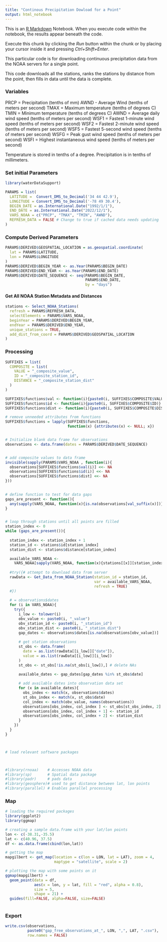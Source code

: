 ```yaml
---
title: "Continous Precipitation Dowload for a Point"
output: html_notebook
---
```


This is an [R Markdown](http://rmarkdown.rstudio.com) Notebook. When you execute 
code within the notebook, the results appear beneath the code. 

Execute this chunk by clicking the *Run* button within the chunk or by placing 
your cursor inside it and pressing *Ctrl+Shift+Enter*. 

This particular code is for downloading continuous precipitation data from the
NOAA servers for a single point.  

This code downloads all the stations, ranks the stations by distance from the 
point, then fills in data until the data is complete.

### Variables

PRCP = Precipitation (tenths of mm)
AWND - Average Wind (tenths of meters per second)
TMAX = Maximum temperature (tenths of degrees C)
TMIN = Minimum temperature (tenths of degrees C)
AWND = Average daily wind speed (tenths of meters per second)
WSF1 = Fastest 1-minute wind speed (tenths of meters per second)
WSF2 = Fastest 2-minute wind speed (tenths of meters per second)
WSF5 = Fastest 5-second wind speed (tenths of meters per second)
WSFG = Peak gust wind speed (tenths of meters per second)
WSFI = Highest instantaneous wind speed (tenths of meters per second)

Temperature is stored in tenths of a degree.
Precipitation is in tenths of millimeters. 


### Set initial Parameters

```r

library(waterDataSupport)

PARAMS = list(
  LATITUDE =  Convert_DMS_to_Decimal('34 44 42.9'),
  LONGITUDE = Convert_DMS_to_Decimal('-78 49 30.4'),
  BEGIN_DATE = as.International.Date("1992/1/1"),
  END_DATE = as.International.Date("2022/12/1"),
  VARS_NOAA = c("PRCP", "TMAX", "TMIN", "AWND"),
  REFRESH_DATA = FALSE # Change to true if cached data needs updating
)

```

### Compute Derived Parameters

```r

PARAMS$DERIVED$GEOSPATIAL_LOCATION = as.geospatial.coordinate(
  lat = PARAMS$LATITUDE, 
  lon = PARAMS$LONGITUDE 
)
PARAMS$DERIVED$BEGIN_YEAR <- as.Year(PARAMS$BEGIN_DATE)
PARAMS$DERIVED$END_YEAR <- as.Year(PARAMS$END_DATE)
PARAMS$DERIVED$DATE_SEQUENCE <- seq(PARAMS$BEGIN_DATE, 
                                    PARAMS$END_DATE, 
                                    by = "days")

```

#### Get All NOAA Station Metadata and Distances

```r

stations <- Select_NOAA_Stations(
  refresh = PARAMS$REFRESH_DATA,
  selectElements = PARAMS$VARS_NOAA,
  beginYear = PARAMS$DERIVED$BEGIN_YEAR,
  endYear = PARAMS$DERIVED$END_YEAR,
  unique_stations = TRUE,
  add_dist_from_coord = PARAMS$DERIVED$GEOSPATIAL_LOCATION
)


```


### Processing

```r

SUFFIXES = list(
  COMPOSITE = list(
    VALUE = "_composite_value",
    ID = "_composite_station_id",
    DISTANCE = "_composite_station_dist"
  )
)

SUFFIXES$functions$val <- function(i){paste0(i, SUFFIXES$COMPOSITE$VALUE)}
SUFFIXES$functions$id <- function(i){paste0(i, SUFFIXES$COMPOSITE$ID)}
SUFFIXES$functions$dist <- function(i){paste0(i, SUFFIXES$COMPOSITE$DISTANCE)}  

# remove unneeded attributes from functions
SUFFIXES$functions = lapply(SUFFIXES$functions, 
                            function(x) {attributes(x) <- NULL; x})


# Initialize blank data frame for observations
observations <- data.frame(dates = PARAMS$DERIVED$DATE_SEQUENCE)


# add composite values to data frame
invisible(sapply(PARAMS$VARS_NOAA , function(i){
  observations[SUFFIXES$functions$val(i)] <<- NA
  observations[SUFFIXES$functions$id(i)] <<- NA
  observations[SUFFIXES$functions$dist] <<- NA 
}))
  

# define function to test for data gaps
gaps_are_present <- function(){
  any(sapply(VARS_NOAA, function(x){is.na(observations[val_suffix(x)])}))
} 


# loop through stations until all points are filled
station_index <- 0
while (gaps_are_present()){
  
  station_index <- station_index + 1 
  station_id <- stations$id[station_index]
  station_dist <- stations$distance[station_index]

  available_VARS_NOAA <- 
    VARS_NOAA[sapply(VARS_NOAA, function(x){stations[[x]][station_index]})]
  
  #try({# attempt to download data from server
  rawData <- Get_Data_from_NOAA_Station(station_id = station_id,
                                        var = available_VARS_NOAA, 
                                        refresh = TRUE)
  #})  
  
  # = observations$dates
  for (i in VARS_NOAA){
    try({
      i_low <- tolower(i)
      obv_value <- paste0(i, "_value")
      obv_station_id <- paste0(i, "_station_id")
      obv_station_dist <- paste0(i, "_station_dist")
      gap_dates <- observations$dates[is.na(observations[obv_value])]
      
      # get station observations
      st_obs <- data.frame(
        date = as.list(rawData[[i_low]]["date"]), 
        value = as.list(rawData[[i_low]][i_low])
      )
      st_obs <- st_obs[!is.na(st_obs[i_low]),] # delete NAs

      available_dates <- gap_dates[gap_dates %in% st_obs$date]
      
      # add available dates into observation data set
      for (x in available_dates){
        obs_index <- match(x, observations$dates)
        st_obs_index <- match(x, st_obs$date)
        col_index <- match(obv_value, names(observations))
        observations[obs_index, col_index ] <- st_obs[st_obs_index, 2]
        observations[obs_index, col_index + 1] <- station_id
        observations[obs_index, col_index + 2] <- station_dist
      }
    })
  }
}



# load relevant software packages



#library(rnoaa)    # Accesses NOAA data
#library(sp)       # Spatial data package
#library(padr)     # pads data
#library(geosphere)# used to get distance between lat, lon points
#library(parallel) # Enables parallel processing


```

### Map

```r

# loading the required packages
library(ggplot2)
library(ggmap)

# creating a sample data.frame with your lat/lon points
lon <- c(-38.31,-35.5)
lat <- c(40.96, 37.5)
df <- as.data.frame(cbind(lon,lat))

# getting the map
mapgilbert <- get_map(location = c(lon = LON, lat = LAT), zoom = 4,
                      maptype = "satellite", scale = 2)

# plotting the map with some points on it
ggmap(mapgilbert) +
  geom_point(data = df, 
             aes(x = lon, y = lat, fill = "red", alpha = 0.8), 
             size = 5, 
             shape = 21) +
  guides(fill=FALSE, alpha=FALSE, size=FALSE)



```

### Export

```r



write.csv(observations,
          paste0("gap_free_observations_at_", LON, ",", LAT, ".csv"), 
          row.names = FALSE)


```

